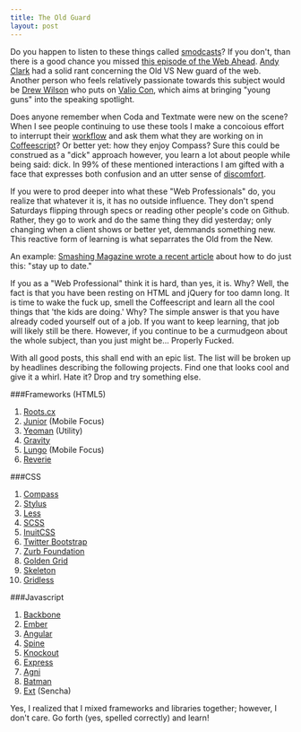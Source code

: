 ```yaml
---
title: The Old Guard
layout: post
---
```


Do you happen to listen to these things called [smodcasts][1]? If you don't,
than there is a good chance you missed [this episode of the Web Ahead][2].
[Andy Clark][3] had a solid rant concerning the Old VS New guard of the web.
Another person who feels relatively passionate towards this subject would be
[Drew Wilson][4] who puts on [Valio Con][5], which aims at bringing "young guns"
into the speaking spotlight.

Does anyone remember when Coda and Textmate were new on the scene? When I see
people continuing to use these tools I make a concoious effort to interrupt their
[workflow][7] and ask them what they are working on in [Coffeescript][6]? Or
better yet: how they enjoy Compass? Sure this could be construed as a "dick"
approach however, you learn a lot about people while being said: dick. In 99%
of these mentioned interactions I am gifted with a face that expresses both
confusion and an utter sense of [discomfort][8].

If you were to prod deeper into what these "Web Professionals" do, you realize
that whatever it is, it has no outside influence. They don't spend Saturdays
flipping through specs or reading other people's code on Github. Rather, they
go to work and do the same thing they did yesterday; only changing when a client
shows or better yet, demmands something new. This reactive form of learning
is what separrates the Old from the New.

An example: [Smashing Magazine wrote a recent article][9] about how to do just
this: "stay up to date."

If you as a "Web Professional" think it is hard, than
yes, it is. Why? Well, the fact is that you have been resting on HTML and jQuery
for too damn long. It is time to wake the fuck up, smell the Coffeescript and
learn all the cool things that 'the kids are doing.' Why? The simple answer is
that you have already coded yourself out of a job. If you want to keep learning,
that job will likely still be there. However, if you continue to be a curmudgeon
about the whole subject, than you just might be... Properly Fucked.

With all good posts, this shall end with an epic list. The list will be broken
up by headlines describing the following projects. Find one that looks cool and
give it a whirl. Hate it? Drop and try something else.

###Frameworks (HTML5)

1. [Roots.cx][10]
1. [Junior][11] (Mobile Focus)
1. [Yeoman][12] (Utility)
1. [Gravity][18]
1. [Lungo][13] (Mobile Focus)
1. [Reverie][14]

###CSS

1. [Compass][32]
1. [Stylus][15]
1. [Less][16]
1. [SCSS][17]
1. [InuitCSS][19]
1. [Twitter Bootstrap][20]
1. [Zurb Foundation][21]
1. [Golden Grid][22]
1. [Skeleton][23]
1. [Gridless][24]

###Javascript

1. [Backbone][25]
1. [Ember][26]
1. [Angular][27]
1. [Spine][28]
1. [Knockout][29]
1. [Express][30]
1. [Agni][31]
1. [Batman][33]
1. [Ext][34] (Sencha)

Yes, I realized that I mixed frameworks and libraries together; however, I don't
care. Go forth (yes, spelled correctly) and learn!

[1]: https://en.wikipedia.org/wiki/Podcast
[2]: http://5by5.tv/webahead/45
[3]: https://twitter.com/Malarkey
[4]: http://www.drewwilson.com/
[5]: http://valiocon.com/
[6]: http://coffeescript.org/
[7]: https://gimmebar.com/view/50730705aac422613b000001/big
[8]: https://gimmebar.com/view/50368ee329ca154c66000002/big
[9]: http://www.smashingmagazine.com/2012/12/22/talks-to-help-you-become-a-better-front-end-engineer-in-2013/
[10]: http://roots.cx/
[11]: http://justspamjustin.github.com/junior/#home
[12]: http://yeoman.io/
[13]: #
[14]: http://themefortress.com/reverie/
[15]: http://learnboost.github.com/stylus/
[16]: http://lesscss.org/
[17]: http://sass-lang.com/
[18]: http://gravityframework.com/
[19]: http://inuitcss.com/
[20]: http://twitter.github.com/bootstrap/
[21]: http://foundation.zurb.com/
[22]: http://goldengridsystem.com/
[23]: http://www.getskeleton.com/
[24]: #
[25]: http://backbonejs.org/
[26]: http://emberjs.com/
[27]: http://angularjs.org/
[28]: http://spinejs.com/
[29]: http://knockoutjs.com/
[30]: http://expressjs.com/
[31]: http://lortabac.github.com/agni/
[32]: http://compass-style.org/
[33]: http://batmanjs.org/
[34]: http://www.sencha.com/
